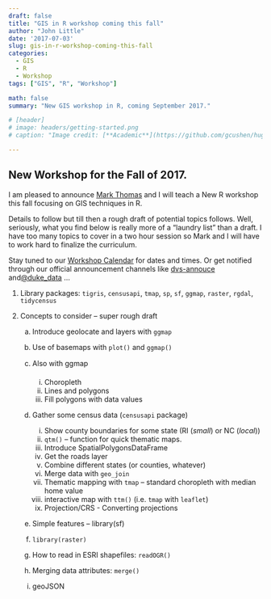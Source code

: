 ```yaml
---
draft: false
title: "GIS in R workshop coming this fall"
author: "John Little"
date: '2017-07-03'
slug: gis-in-r-workshop-coming-this-fall
categories:
  - GIS
  - R
  - Workshop
tags: ["GIS", "R", "Workshop"]

math: false
summary: "New GIS workshop in R, coming September 2017." 

# [header]
# image: headers/getting-started.png
# caption: "Image credit: [**Academic**](https://github.com/gcushen/hugo-academic/)"

---
```


## New Workshop for the Fall of 2017.

I am pleased to announce [Mark Thomas](http://library.duke.edu/about/directory/staff/2271) and I will teach a New R workshop this fall focusing on GIS techniques in R.

Details to follow but till then a rough draft of potential topics follows.  Well, seriously, what you find below is really more of a "laundry list" than a draft.  I have too many topics to cover in a two hour session so Mark and I will have to work hard to finalize the curriculum.  

Stay tuned to our [Workshop Calendar](http://library.duke.edu/data/news) for dates and times. Or get notified through our official announcement channels like [dvs-annouce](https://lists.duke.edu/sympa/info/dvs-announce) and[ @duke_data](http://twitter.com/duke_data)  ...


1. Library packages:  `tigris`, `censusapi`, `tmap`, `sp`, `sf`, `ggmap`, `raster`, `rgdal`, `tidycensus`

2. Concepts to consider -- super rough draft

    a. Introduce geolocate and layers with `ggmap`
    b. Use of basemaps with `plot()` and `ggmap()`
    c.  Also with ggmap
    
        i. Choropleth
        i. Lines and polygons
        i. Fill polygons with data values
        
    d. Gather some census data (`censusapi` package)
    
        i. Show county boundaries for some state (RI (*small*) or NC (*local*))
        i. `qtm()` --  function for quick thematic maps.
        i. Introduce SpatialPolygonsDataFrame
        i. Get the roads layer
        i. Combine different states (or counties, whatever)
        i. Merge data with `geo_join`
        i. Thematic mapping with `tmap` -- standard choropleth with median home value
        i. interactive map with `ttm()`  (i.e. `tmap` with `leaflet`)
        i. Projection/CRS - Converting projections
        
    e. Simple features -- library(sf)
    f. `library(raster)`
    g. How to read in ESRI shapefiles: `readOGR()`
    h. Merging data attributes: `merge()`
    i. geoJSON

